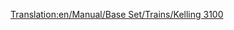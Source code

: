 [[Translation:en/Manual/Base Set/Trains/Kelling 3100]]
{{nl/Manual/Base Set/Trains/Treinen|Naam=Kelling 3100
|Afbeelding=[[File:en/Manual/Base Set/Trains/Kelling3100.png]]
|Kosten=£21,093 ($42.186)
|Snelheid=104 km/h (65 mph)
|Gewicht=110 t
|Kracht=1,500 pk (1.119 kW)
|Onderhoudskosten=£1,599 ($3.198)
|Ontworpen=1959
|Levensduur=22
|Capaciteit=n.v.t.
|Omschrijving=
|Real-life=The Kelling 3100 lijkt op de [https://www.wikipedia.org/wiki/EMC 1800 hp B-B EMD Demonstrators 511 en 512]. Echte EMD Demonstrators werden gebouwd in 1935.
}}